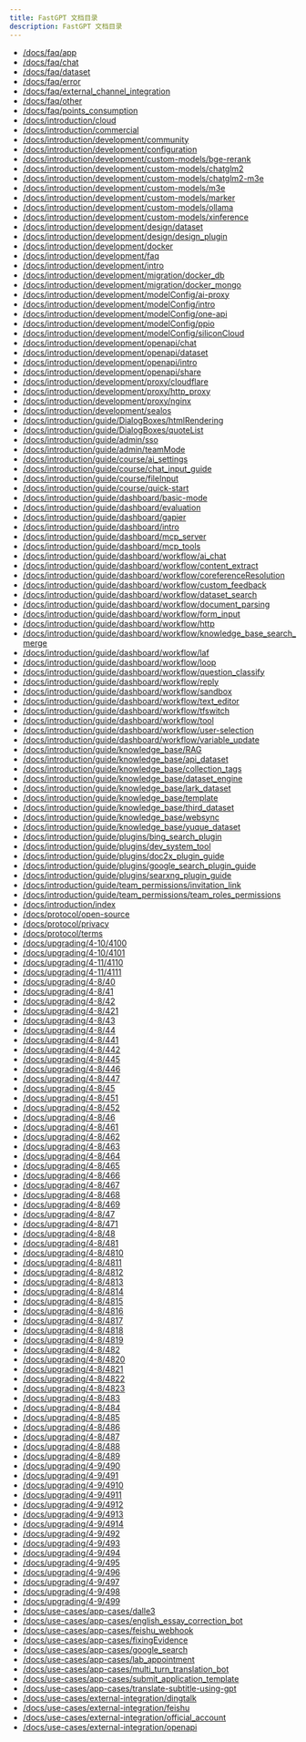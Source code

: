 ```yaml
---
title: FastGPT 文档目录
description: FastGPT 文档目录
---
```


- [/docs/faq/app](/docs/faq/app)
- [/docs/faq/chat](/docs/faq/chat)
- [/docs/faq/dataset](/docs/faq/dataset)
- [/docs/faq/error](/docs/faq/error)
- [/docs/faq/external_channel_integration](/docs/faq/external_channel_integration)
- [/docs/faq/other](/docs/faq/other)
- [/docs/faq/points_consumption](/docs/faq/points_consumption)
- [/docs/introduction/cloud](/docs/introduction/cloud)
- [/docs/introduction/commercial](/docs/introduction/commercial)
- [/docs/introduction/development/community](/docs/introduction/development/community)
- [/docs/introduction/development/configuration](/docs/introduction/development/configuration)
- [/docs/introduction/development/custom-models/bge-rerank](/docs/introduction/development/custom-models/bge-rerank)
- [/docs/introduction/development/custom-models/chatglm2](/docs/introduction/development/custom-models/chatglm2)
- [/docs/introduction/development/custom-models/chatglm2-m3e](/docs/introduction/development/custom-models/chatglm2-m3e)
- [/docs/introduction/development/custom-models/m3e](/docs/introduction/development/custom-models/m3e)
- [/docs/introduction/development/custom-models/marker](/docs/introduction/development/custom-models/marker)
- [/docs/introduction/development/custom-models/ollama](/docs/introduction/development/custom-models/ollama)
- [/docs/introduction/development/custom-models/xinference](/docs/introduction/development/custom-models/xinference)
- [/docs/introduction/development/design/dataset](/docs/introduction/development/design/dataset)
- [/docs/introduction/development/design/design_plugin](/docs/introduction/development/design/design_plugin)
- [/docs/introduction/development/docker](/docs/introduction/development/docker)
- [/docs/introduction/development/faq](/docs/introduction/development/faq)
- [/docs/introduction/development/intro](/docs/introduction/development/intro)
- [/docs/introduction/development/migration/docker_db](/docs/introduction/development/migration/docker_db)
- [/docs/introduction/development/migration/docker_mongo](/docs/introduction/development/migration/docker_mongo)
- [/docs/introduction/development/modelConfig/ai-proxy](/docs/introduction/development/modelConfig/ai-proxy)
- [/docs/introduction/development/modelConfig/intro](/docs/introduction/development/modelConfig/intro)
- [/docs/introduction/development/modelConfig/one-api](/docs/introduction/development/modelConfig/one-api)
- [/docs/introduction/development/modelConfig/ppio](/docs/introduction/development/modelConfig/ppio)
- [/docs/introduction/development/modelConfig/siliconCloud](/docs/introduction/development/modelConfig/siliconCloud)
- [/docs/introduction/development/openapi/chat](/docs/introduction/development/openapi/chat)
- [/docs/introduction/development/openapi/dataset](/docs/introduction/development/openapi/dataset)
- [/docs/introduction/development/openapi/intro](/docs/introduction/development/openapi/intro)
- [/docs/introduction/development/openapi/share](/docs/introduction/development/openapi/share)
- [/docs/introduction/development/proxy/cloudflare](/docs/introduction/development/proxy/cloudflare)
- [/docs/introduction/development/proxy/http_proxy](/docs/introduction/development/proxy/http_proxy)
- [/docs/introduction/development/proxy/nginx](/docs/introduction/development/proxy/nginx)
- [/docs/introduction/development/sealos](/docs/introduction/development/sealos)
- [/docs/introduction/guide/DialogBoxes/htmlRendering](/docs/introduction/guide/DialogBoxes/htmlRendering)
- [/docs/introduction/guide/DialogBoxes/quoteList](/docs/introduction/guide/DialogBoxes/quoteList)
- [/docs/introduction/guide/admin/sso](/docs/introduction/guide/admin/sso)
- [/docs/introduction/guide/admin/teamMode](/docs/introduction/guide/admin/teamMode)
- [/docs/introduction/guide/course/ai_settings](/docs/introduction/guide/course/ai_settings)
- [/docs/introduction/guide/course/chat_input_guide](/docs/introduction/guide/course/chat_input_guide)
- [/docs/introduction/guide/course/fileInput](/docs/introduction/guide/course/fileInput)
- [/docs/introduction/guide/course/quick-start](/docs/introduction/guide/course/quick-start)
- [/docs/introduction/guide/dashboard/basic-mode](/docs/introduction/guide/dashboard/basic-mode)
- [/docs/introduction/guide/dashboard/evaluation](/docs/introduction/guide/dashboard/evaluation)
- [/docs/introduction/guide/dashboard/gapier](/docs/introduction/guide/dashboard/gapier)
- [/docs/introduction/guide/dashboard/intro](/docs/introduction/guide/dashboard/intro)
- [/docs/introduction/guide/dashboard/mcp_server](/docs/introduction/guide/dashboard/mcp_server)
- [/docs/introduction/guide/dashboard/mcp_tools](/docs/introduction/guide/dashboard/mcp_tools)
- [/docs/introduction/guide/dashboard/workflow/ai_chat](/docs/introduction/guide/dashboard/workflow/ai_chat)
- [/docs/introduction/guide/dashboard/workflow/content_extract](/docs/introduction/guide/dashboard/workflow/content_extract)
- [/docs/introduction/guide/dashboard/workflow/coreferenceResolution](/docs/introduction/guide/dashboard/workflow/coreferenceResolution)
- [/docs/introduction/guide/dashboard/workflow/custom_feedback](/docs/introduction/guide/dashboard/workflow/custom_feedback)
- [/docs/introduction/guide/dashboard/workflow/dataset_search](/docs/introduction/guide/dashboard/workflow/dataset_search)
- [/docs/introduction/guide/dashboard/workflow/document_parsing](/docs/introduction/guide/dashboard/workflow/document_parsing)
- [/docs/introduction/guide/dashboard/workflow/form_input](/docs/introduction/guide/dashboard/workflow/form_input)
- [/docs/introduction/guide/dashboard/workflow/http](/docs/introduction/guide/dashboard/workflow/http)
- [/docs/introduction/guide/dashboard/workflow/knowledge_base_search_merge](/docs/introduction/guide/dashboard/workflow/knowledge_base_search_merge)
- [/docs/introduction/guide/dashboard/workflow/laf](/docs/introduction/guide/dashboard/workflow/laf)
- [/docs/introduction/guide/dashboard/workflow/loop](/docs/introduction/guide/dashboard/workflow/loop)
- [/docs/introduction/guide/dashboard/workflow/question_classify](/docs/introduction/guide/dashboard/workflow/question_classify)
- [/docs/introduction/guide/dashboard/workflow/reply](/docs/introduction/guide/dashboard/workflow/reply)
- [/docs/introduction/guide/dashboard/workflow/sandbox](/docs/introduction/guide/dashboard/workflow/sandbox)
- [/docs/introduction/guide/dashboard/workflow/text_editor](/docs/introduction/guide/dashboard/workflow/text_editor)
- [/docs/introduction/guide/dashboard/workflow/tfswitch](/docs/introduction/guide/dashboard/workflow/tfswitch)
- [/docs/introduction/guide/dashboard/workflow/tool](/docs/introduction/guide/dashboard/workflow/tool)
- [/docs/introduction/guide/dashboard/workflow/user-selection](/docs/introduction/guide/dashboard/workflow/user-selection)
- [/docs/introduction/guide/dashboard/workflow/variable_update](/docs/introduction/guide/dashboard/workflow/variable_update)
- [/docs/introduction/guide/knowledge_base/RAG](/docs/introduction/guide/knowledge_base/RAG)
- [/docs/introduction/guide/knowledge_base/api_dataset](/docs/introduction/guide/knowledge_base/api_dataset)
- [/docs/introduction/guide/knowledge_base/collection_tags](/docs/introduction/guide/knowledge_base/collection_tags)
- [/docs/introduction/guide/knowledge_base/dataset_engine](/docs/introduction/guide/knowledge_base/dataset_engine)
- [/docs/introduction/guide/knowledge_base/lark_dataset](/docs/introduction/guide/knowledge_base/lark_dataset)
- [/docs/introduction/guide/knowledge_base/template](/docs/introduction/guide/knowledge_base/template)
- [/docs/introduction/guide/knowledge_base/third_dataset](/docs/introduction/guide/knowledge_base/third_dataset)
- [/docs/introduction/guide/knowledge_base/websync](/docs/introduction/guide/knowledge_base/websync)
- [/docs/introduction/guide/knowledge_base/yuque_dataset](/docs/introduction/guide/knowledge_base/yuque_dataset)
- [/docs/introduction/guide/plugins/bing_search_plugin](/docs/introduction/guide/plugins/bing_search_plugin)
- [/docs/introduction/guide/plugins/dev_system_tool](/docs/introduction/guide/plugins/dev_system_tool)
- [/docs/introduction/guide/plugins/doc2x_plugin_guide](/docs/introduction/guide/plugins/doc2x_plugin_guide)
- [/docs/introduction/guide/plugins/google_search_plugin_guide](/docs/introduction/guide/plugins/google_search_plugin_guide)
- [/docs/introduction/guide/plugins/searxng_plugin_guide](/docs/introduction/guide/plugins/searxng_plugin_guide)
- [/docs/introduction/guide/team_permissions/invitation_link](/docs/introduction/guide/team_permissions/invitation_link)
- [/docs/introduction/guide/team_permissions/team_roles_permissions](/docs/introduction/guide/team_permissions/team_roles_permissions)
- [/docs/introduction/index](/docs/introduction/index)
- [/docs/protocol/open-source](/docs/protocol/open-source)
- [/docs/protocol/privacy](/docs/protocol/privacy)
- [/docs/protocol/terms](/docs/protocol/terms)
- [/docs/upgrading/4-10/4100](/docs/upgrading/4-10/4100)
- [/docs/upgrading/4-10/4101](/docs/upgrading/4-10/4101)
- [/docs/upgrading/4-11/4110](/docs/upgrading/4-11/4110)
- [/docs/upgrading/4-11/4111](/docs/upgrading/4-11/4111)
- [/docs/upgrading/4-8/40](/docs/upgrading/4-8/40)
- [/docs/upgrading/4-8/41](/docs/upgrading/4-8/41)
- [/docs/upgrading/4-8/42](/docs/upgrading/4-8/42)
- [/docs/upgrading/4-8/421](/docs/upgrading/4-8/421)
- [/docs/upgrading/4-8/43](/docs/upgrading/4-8/43)
- [/docs/upgrading/4-8/44](/docs/upgrading/4-8/44)
- [/docs/upgrading/4-8/441](/docs/upgrading/4-8/441)
- [/docs/upgrading/4-8/442](/docs/upgrading/4-8/442)
- [/docs/upgrading/4-8/445](/docs/upgrading/4-8/445)
- [/docs/upgrading/4-8/446](/docs/upgrading/4-8/446)
- [/docs/upgrading/4-8/447](/docs/upgrading/4-8/447)
- [/docs/upgrading/4-8/45](/docs/upgrading/4-8/45)
- [/docs/upgrading/4-8/451](/docs/upgrading/4-8/451)
- [/docs/upgrading/4-8/452](/docs/upgrading/4-8/452)
- [/docs/upgrading/4-8/46](/docs/upgrading/4-8/46)
- [/docs/upgrading/4-8/461](/docs/upgrading/4-8/461)
- [/docs/upgrading/4-8/462](/docs/upgrading/4-8/462)
- [/docs/upgrading/4-8/463](/docs/upgrading/4-8/463)
- [/docs/upgrading/4-8/464](/docs/upgrading/4-8/464)
- [/docs/upgrading/4-8/465](/docs/upgrading/4-8/465)
- [/docs/upgrading/4-8/466](/docs/upgrading/4-8/466)
- [/docs/upgrading/4-8/467](/docs/upgrading/4-8/467)
- [/docs/upgrading/4-8/468](/docs/upgrading/4-8/468)
- [/docs/upgrading/4-8/469](/docs/upgrading/4-8/469)
- [/docs/upgrading/4-8/47](/docs/upgrading/4-8/47)
- [/docs/upgrading/4-8/471](/docs/upgrading/4-8/471)
- [/docs/upgrading/4-8/48](/docs/upgrading/4-8/48)
- [/docs/upgrading/4-8/481](/docs/upgrading/4-8/481)
- [/docs/upgrading/4-8/4810](/docs/upgrading/4-8/4810)
- [/docs/upgrading/4-8/4811](/docs/upgrading/4-8/4811)
- [/docs/upgrading/4-8/4812](/docs/upgrading/4-8/4812)
- [/docs/upgrading/4-8/4813](/docs/upgrading/4-8/4813)
- [/docs/upgrading/4-8/4814](/docs/upgrading/4-8/4814)
- [/docs/upgrading/4-8/4815](/docs/upgrading/4-8/4815)
- [/docs/upgrading/4-8/4816](/docs/upgrading/4-8/4816)
- [/docs/upgrading/4-8/4817](/docs/upgrading/4-8/4817)
- [/docs/upgrading/4-8/4818](/docs/upgrading/4-8/4818)
- [/docs/upgrading/4-8/4819](/docs/upgrading/4-8/4819)
- [/docs/upgrading/4-8/482](/docs/upgrading/4-8/482)
- [/docs/upgrading/4-8/4820](/docs/upgrading/4-8/4820)
- [/docs/upgrading/4-8/4821](/docs/upgrading/4-8/4821)
- [/docs/upgrading/4-8/4822](/docs/upgrading/4-8/4822)
- [/docs/upgrading/4-8/4823](/docs/upgrading/4-8/4823)
- [/docs/upgrading/4-8/483](/docs/upgrading/4-8/483)
- [/docs/upgrading/4-8/484](/docs/upgrading/4-8/484)
- [/docs/upgrading/4-8/485](/docs/upgrading/4-8/485)
- [/docs/upgrading/4-8/486](/docs/upgrading/4-8/486)
- [/docs/upgrading/4-8/487](/docs/upgrading/4-8/487)
- [/docs/upgrading/4-8/488](/docs/upgrading/4-8/488)
- [/docs/upgrading/4-8/489](/docs/upgrading/4-8/489)
- [/docs/upgrading/4-9/490](/docs/upgrading/4-9/490)
- [/docs/upgrading/4-9/491](/docs/upgrading/4-9/491)
- [/docs/upgrading/4-9/4910](/docs/upgrading/4-9/4910)
- [/docs/upgrading/4-9/4911](/docs/upgrading/4-9/4911)
- [/docs/upgrading/4-9/4912](/docs/upgrading/4-9/4912)
- [/docs/upgrading/4-9/4913](/docs/upgrading/4-9/4913)
- [/docs/upgrading/4-9/4914](/docs/upgrading/4-9/4914)
- [/docs/upgrading/4-9/492](/docs/upgrading/4-9/492)
- [/docs/upgrading/4-9/493](/docs/upgrading/4-9/493)
- [/docs/upgrading/4-9/494](/docs/upgrading/4-9/494)
- [/docs/upgrading/4-9/495](/docs/upgrading/4-9/495)
- [/docs/upgrading/4-9/496](/docs/upgrading/4-9/496)
- [/docs/upgrading/4-9/497](/docs/upgrading/4-9/497)
- [/docs/upgrading/4-9/498](/docs/upgrading/4-9/498)
- [/docs/upgrading/4-9/499](/docs/upgrading/4-9/499)
- [/docs/use-cases/app-cases/dalle3](/docs/use-cases/app-cases/dalle3)
- [/docs/use-cases/app-cases/english_essay_correction_bot](/docs/use-cases/app-cases/english_essay_correction_bot)
- [/docs/use-cases/app-cases/feishu_webhook](/docs/use-cases/app-cases/feishu_webhook)
- [/docs/use-cases/app-cases/fixingEvidence](/docs/use-cases/app-cases/fixingEvidence)
- [/docs/use-cases/app-cases/google_search](/docs/use-cases/app-cases/google_search)
- [/docs/use-cases/app-cases/lab_appointment](/docs/use-cases/app-cases/lab_appointment)
- [/docs/use-cases/app-cases/multi_turn_translation_bot](/docs/use-cases/app-cases/multi_turn_translation_bot)
- [/docs/use-cases/app-cases/submit_application_template](/docs/use-cases/app-cases/submit_application_template)
- [/docs/use-cases/app-cases/translate-subtitle-using-gpt](/docs/use-cases/app-cases/translate-subtitle-using-gpt)
- [/docs/use-cases/external-integration/dingtalk](/docs/use-cases/external-integration/dingtalk)
- [/docs/use-cases/external-integration/feishu](/docs/use-cases/external-integration/feishu)
- [/docs/use-cases/external-integration/official_account](/docs/use-cases/external-integration/official_account)
- [/docs/use-cases/external-integration/openapi](/docs/use-cases/external-integration/openapi)
